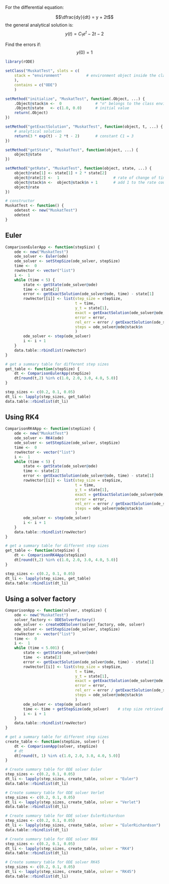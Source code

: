 


For the differential equation:

$$\dfrac{dy}{dt} = y + 2t$$
the general analytical solution is:
$$y(t) = C_1e^{t} - 2t - 2$$

Find the errors if: 
$$y(0) = 1$$

```r
library(rODE)

setClass("MuskatTest", slots = c(
    stack = "environment"           # environment object inside the class
    ),
    contains = c("ODE")
    )

setMethod("initialize", "MuskatTest", function(.Object, ...) {
    .Object@stack$n <-  0               # "n" belongs to the class environment
    .Object@state   <- c(1.0, 0.0)      # initial value
    return(.Object)
})

setMethod("getExactSolution", "MuskatTest", function(object, t, ...) {
    # analytical solution
    return(3 * exp(t) - 2 *t - 2)       # constant C1 = 3 
})

setMethod("getState", "MuskatTest", function(object, ...) {
    object@state
})

setMethod("getRate", "MuskatTest", function(object, state, ...) {
    object@rate[1] <- state[1] + 2 * state[2]
    object@rate[2] <-  1                        # rate of change of time, dt/dt
    object@stack$n <-  object@stack$n + 1       # add 1 to the rate count
    object@rate
})

# constructor
MuskatTest <- function() {
    odetest <- new("MuskatTest")
    odetest
}
```

## Euler

```r
ComparisonEulerApp <- function(stepSize) {
    ode <- new("MuskatTest")
    ode_solver <- Euler(ode)
    ode_solver <- setStepSize(ode_solver, stepSize)
    time <-  0
    rowVector <- vector("list")
    i <-  1
    while (time < 5) {
        state <- getState(ode_solver@ode)
        time <- state[2]
        error <- getExactSolution(ode_solver@ode, time) - state[1]
        rowVector[[i]] <- list(step_size = stepSize, 
                               t = time, 
                               y_t = state[1], 
                               exact = getExactSolution(ode_solver@ode, time),
                               error = error, 
                               rel_err = error / getExactSolution(ode_solver@ode, time),
                               steps = ode_solver@ode@stack$n
                               )
        ode_solver <- step(ode_solver)
        i <- i + 1
    }
    data.table::rbindlist(rowVector)
}
```

```r
# get a summary table for different step sizes
get_table <- function(stepSize) {
    dt <- ComparisonEulerApp(stepSize)
    dt[round(t,2) %in% c(1.0, 2.0, 3.0, 4.0, 5.0)]
}

step_sizes <- c(0.2, 0.1, 0.05)
dt_li <- lapply(step_sizes, get_table)
data.table::rbindlist(dt_li)
```

## Using RK4

```r
ComparisonRK4App <- function(stepSize) {
    ode <- new("MuskatTest")
    ode_solver <- RK4(ode)
    ode_solver <- setStepSize(ode_solver, stepSize)
    time <-  0
    rowVector <- vector("list")
    i <-  1
    while (time < 5) {
        state <- getState(ode_solver@ode)
        time <- state[2]
        error <- getExactSolution(ode_solver@ode, time) - state[1]
        rowVector[[i]] <- list(step_size = stepSize, 
                               t = time, 
                               y_t = state[1], 
                               exact = getExactSolution(ode_solver@ode, time),
                               error = error, 
                               rel_err = error / getExactSolution(ode_solver@ode, time),
                               steps = ode_solver@ode@stack$n
                               )
        ode_solver <- step(ode_solver)
        i <- i + 1
    }
    data.table::rbindlist(rowVector)
}

# get a summary table for different step sizes
get_table <- function(stepSize) {
    dt <- ComparisonRK4App(stepSize)
    dt[round(t,2) %in% c(1.0, 2.0, 3.0, 4.0, 5.0)]
}

step_sizes <- c(0.2, 0.1, 0.05)
dt_li <- lapply(step_sizes, get_table)
data.table::rbindlist(dt_li)
```

## Using a solver factory

```r
ComparisonApp <- function(solver, stepSize) {
    ode <- new("MuskatTest")
    solver_factory <- ODESolverFactory()
    ode_solver <- createODESolver(solver_factory, ode, solver)
    ode_solver <- setStepSize(ode_solver, stepSize)
    rowVector <- vector("list")
    time <-  0
    i <-  1
    while (time < 5.001) {
        state <- getState(ode_solver@ode)
        time  <- state[2]
        error <- getExactSolution(ode_solver@ode, time) - state[1]
        rowVector[[i]] <- list(step_size = stepSize, 
                               t = time, 
                               y_t = state[1], 
                               exact = getExactSolution(ode_solver@ode, time),
                               error = error, 
                               rel_err = error / getExactSolution(ode_solver@ode, time),
                               steps = ode_solver@ode@stack$n
                               )
        ode_solver <- step(ode_solver)
        time <- time + getStepSize(ode_solver)    # step size retrievd from ODE solver
        i <- i + 1
    }
    data.table::rbindlist(rowVector)
}

# get a summary table for different step sizes
create_table <- function(stepSize, solver) {
    dt <- ComparisonApp(solver, stepSize)
    # dt
    dt[round(t, 1) %in% c(1.0, 2.0, 3.0, 4.0, 5.0)]
}
```

```r
# Create summary table for ODE solver Euler
step_sizes <- c(0.2, 0.1, 0.05)
dt_li <- lapply(step_sizes, create_table, solver = "Euler")
data.table::rbindlist(dt_li)
```



```r
# Create summary table for ODE solver Verlet
step_sizes <- c(0.2, 0.1, 0.05)
dt_li <- lapply(step_sizes, create_table, solver = "Verlet")
data.table::rbindlist(dt_li)
```

```r
# Create summary table for ODE solver EulerRichardson
step_sizes <- c(0.2, 0.1, 0.05)
dt_li <- lapply(step_sizes, create_table, solver = "EulerRichardson")
data.table::rbindlist(dt_li)
```

```r
# Create summary table for ODE solver RK4
step_sizes <- c(0.2, 0.1, 0.05)
dt_li <- lapply(step_sizes, create_table, solver = "RK4")
data.table::rbindlist(dt_li)
```

```r
# Create summary table for ODE solver RK45
step_sizes <- c(0.2, 0.1, 0.05)
dt_li <- lapply(step_sizes, create_table, solver = "RK45")
data.table::rbindlist(dt_li)
```


